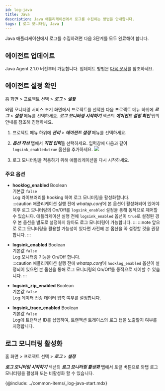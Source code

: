 ```yaml
---
id: log-java
title: Java
description: Java 애플리케이션에서 로그를 수집하는 방법을 안내합니다. 
tags: [ 로그 모니터링, Java ]
---
```


Java 애플리케이션에서 로그를 수집하려면 다음 3단계를 모두 완료해야 합니다.

## 에이전트 업데이트

Java Agent 2.1.0 버전부터 가능합니다. 업데이트 방법은 [다음 문서](../java/update-agent)를 참조하세요.

## 에이전트 설정 확인

홈 화면 > 프로젝트 선택 > ***로그*** > ***설정***

와탭 모니터링 서비스 초기 화면에서 프로젝트를 선택한 다음 프로젝트 메뉴 하위에 ***로그*** > ***설정*** 메뉴를 선택하세요. ***로그 모니터링 시작하기*** 섹션의 ***에이전트 설정 확인*** 탭의 안내를 참조해 진행하세요.

1. 프로젝트 메뉴 하위에 ***관리*** > ***에이전트 설정*** 메뉴를 선택하세요.

1. ***옵션 작성*** 탭에서 ***직접 입력***을 선택하세요. 입력창에 다음과 같이 `logsink_enabled=true` 옵션을 추가하세요.
    ![](https://img.whatap.io/media/images/log_java_config1.png)

1. 로그 모니터링을 적용하기 위해 애플리케이션을 다시 시작하세요.

### 주요 옵션

* **hooklog_enabled** <span class='type'>Boolean</span><br/>
    기본값 `false`<br/>
    Log 라이브러리를 hooking 하여 로그 모니터링을 활성화합니다.  
:::caution
애플리케이션 실행 전에 *whatap.conf*에 본 옵션이 활성화되어 있어야 이후 로그 모니터링의 On/Off를 `logsink_enabled` 설정을 통해 동적으로 제어할 수 있습니다.
애플리케이션 실행 전에 `logsink_enabled` 옵션이 `true`로 설정된 경우 본 옵션을 별도로 설정하지 않아도 로그 모니터링이 가능합니다.
:::
:::note
앞으로 로그 모니터링을 활용할 가능성이 있다면 사전에 본 옵션을 꼭 설정할 것을 권장합니다.
:::

* **logsink_enabled** <span class='type'>Boolean</span><br/>
    기본값 `false`<br/>
    Log 모니터링 기능을 On/Off 합니다.  
:::caution
애플리케이션 실행 전에 *whatap.conf*에 `hooklog_enabled` 옵션이 설정되어 있으면 본 옵션을 통해 로그 모니터링의 On/Off를 동적으로 제어할 수 있습니다.
::: 

* **logsink_zip_enabled** <span class='type'>Boolean</span><br/>
    기본값 `false`<br/>
    Log 데이터 전송 데이터 압축 여부를 설정합니다.  

* **logsink_trace_enabled** <span class='type'>Boolean</span><br/>
    기본값 `false`<br/>
    Log에 트랜잭션 ID를 삽입하여, 트랜잭션 트레이스의 로그 탭을 노출할지 여부를 지정합니다.  

## 로그 모니터링 활성화

홈 화면 > 프로젝트 선택 > ***로그*** > ***설정***

***로그 모니터링 시작하기*** 섹션의 ***로그 모니터링 활성화*** 탭에서 토글 버튼으로 와탭 로그 모니터링을 활성화 또는 비활성화 할 수 있습니다.

{@include: ../common-items/_log-java-start.mdx}

<!-- 내용 최신화 확인 -->
<!-- 
프로젝트 관리자(Super Admin)만 로그 모니터링 설정을 수정할 수 있습니다.

토글 버튼을 켜면 로그 모니터링이 활성화됩니다.
활성화한 날부터 15일 동안 무료로 체험하실 수 있습니다.

토글 버튼을 끄면 로그 모니터링이 비활성화됩니다.
로그를 더 이상 저장하지 않습니다.
-->